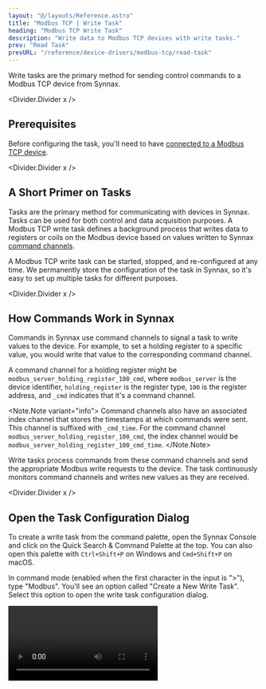 ```yaml
---
layout: "@/layouts/Reference.astro"
title: "Modbus TCP | Write Task"
heading: "Modbus TCP Write Task"
description: "Write data to Modbus TCP devices with write tasks."
prev: "Read Task"
prevURL: "/reference/device-drivers/modbus-tcp/read-task"
---
```



Write tasks are the primary method for sending control commands to a Modbus TCP device
from Synnax.

<Divider.Divider x />

## Prerequisites

Before configuring the task, you'll need to have
[connected to a Modbus TCP device](/reference/device-drivers/modbus-tcp/connect-device).

<Divider.Divider x />

## A Short Primer on Tasks

Tasks are the primary method for communicating with devices in Synnax. Tasks can be used
for both control and data acquisition purposes. A Modbus TCP write task defines a
background process that writes data to registers or coils on the Modbus device based on
values written to Synnax [command channels](#how-commands-work-in-synnax).

A Modbus TCP write task can be started, stopped, and re-configured at any time. We
permanently store the configuration of the task in Synnax, so it's easy to set up
multiple tasks for different purposes.

<Divider.Divider x />

## How Commands Work in Synnax

Commands in Synnax use command channels to signal a task to write values to the device.
For example, to set a holding register to a specific value, you would write that value
to the corresponding command channel.

A command channel for a holding register might be
`modbus_server_holding_register_100_cmd`, where `modbus_server` is the device
identifier, `holding_register` is the register type, `100` is the register address, and
`_cmd` indicates that it's a command channel.

<Note.Note variant="info">
  Command channels also have an associated index channel that stores the timestamps at
  which commands were sent. This channel is suffixed with `_cmd_time`. For the command
  channel `modbus_server_holding_register_100_cmd`, the index channel would be
  `modbus_server_holding_register_100_cmd_time`.
</Note.Note>

Write tasks process commands from these command channels and send the appropriate Modbus
write requests to the device. The task continuously monitors command channels and writes
new values as they are received.

<Divider.Divider x />

## Open the Task Configuration Dialog

To create a write task from the command palette, open the Synnax Console and click on
the Quick Search & Command Palette at the top. You can also open this palette with
`Ctrl+Shift+P` on Windows and `Cmd+Shift+P` on macOS.

In command mode (enabled when the first character in the input is ">"), type "Modbus".
You'll see an option called "Create a New Write Task". Select this option to open the
write task configuration dialog.

<Video client:only="react" id="device-drivers/modbus-tcp/write-task/open" />

<Divider.Divider x />

## Task Configuration Parameters

<Table>
  <thead>
    <tr>
      <th>Field</th>
      <th>Description</th>
    </tr>
  </thead>
  <tbody>
    <tr>
      <td>Name</td>
      <td>A name for your write task.</td>
    </tr>
    <tr>
      <td>Modbus Device</td>
      <td>Which Modbus TCP device the task will write to.</td>
    </tr>
    <tr>
      <td>Data Saving</td>
      {
        <td>
          Data saving defines whether command data will be permanently stored in Synnax.
          When enabled, Synnax will store a record of all commands sent. When disabled,
          only the most recent command will be kept in memory.
        </td>
      }
    </tr>
  </tbody>
</Table>

<Divider.Divider x />

## Writable Register Types

For write tasks, you can write to two types of Modbus registers:

<Table>
  <thead>
    <tr>
      <th>Register Type</th>
      <th>Description</th>
      <th>Data Width</th>
    </tr>
  </thead>
  <tbody>
    <tr>
      <td>Coil Output</td>
      <td>
        Write to discrete output coils. Used for binary control signals like turning
        devices on/off.
      </td>
      <td>1 bit (boolean)</td>
    </tr>
    <tr>
      <td>Holding Register Output</td>
      <td>
        Write to analog output registers. Used for control values like setpoints,
        speeds, or positions.
      </td>
      <td>16 bits (configurable data type)</td>
    </tr>
  </tbody>
</Table>

<Note.Note variant="info">
  Input Registers and Discrete Inputs are read-only register types and cannot be used in
  write tasks. To read from these registers, use a [read
  task](/reference/device-drivers/modbus-tcp/read-task).
</Note.Note>

<Divider.Divider x />

## Data Types for Holding Registers

For holding register outputs, you can specify the data type for each channel. Synnax
supports the following data types:

<Table>
  <thead>
    <tr>
      <th>Data Type</th>
      <th>Description</th>
      <th>Size</th>
    </tr>
  </thead>
  <tbody>
    <tr>
      <td>INT16</td>
      <td>16-bit signed integer</td>
      <td>1 register (2 bytes)</td>
    </tr>
    <tr>
      <td>UINT16</td>
      <td>16-bit unsigned integer</td>
      <td>1 register (2 bytes)</td>
    </tr>
    <tr>
      <td>INT32</td>
      <td>32-bit signed integer</td>
      <td>2 registers (4 bytes)</td>
    </tr>
    <tr>
      <td>UINT32</td>
      <td>32-bit unsigned integer</td>
      <td>2 registers (4 bytes)</td>
    </tr>
    <tr>
      <td>FLOAT32</td>
      <td>32-bit IEEE 754 floating point</td>
      <td>2 registers (4 bytes)</td>
    </tr>
  </tbody>
</Table>

Coil outputs are always boolean values and do not require a data type specification.

<Note.Note variant="info">
  For multi-register data types (INT32, UINT32, FLOAT32), make sure the byte and word
  ordering matches your device's configuration. Use the "Swap Bytes" and "Swap Words"
  settings in the device connection configuration if needed.
</Note.Note>

<Divider.Divider x />

## Adding Channels to a Task

To add a channel to a task, click the "Add Channel" button in the task configuration
dialog. For each channel, you'll need to specify:

1. **Register Type** - Select from Coil Output or Holding Register Output
2. **Address** - The Modbus register address (e.g., 0, 100, 40001)
3. **Data Type** - For holding registers, select the data type (INT16, UINT16, INT32,
   UINT32, FLOAT32)
4. **Channel Name** - A descriptive name for the command channel

You can enable or disable individual channels using the toggle button to the right of
each channel. This is useful for temporarily stopping command processing for specific
channels without removing them from the task.

<Video client:only="react" id="device-drivers/modbus-tcp/write-task/channels" />

<Divider.Divider x />

## Configuring the Task

Once you've added all your channels and configured the task parameters, click the
"Configure" button to save the task configuration. This will create Synnax command
channels for each of your Modbus outputs and prepare the task for execution.

Note that configuring a write task will only create
[command channels](#how-commands-work-in-synnax). The task will process commands from
these channels and write the values to the Modbus device.

After configuration, you can start and stop the task at any time. The task configuration
is permanently stored, so you can easily resume command processing later.

<Divider.Divider x />

## Stopping and Starting Tasks

To stop and start a task, you can open up the task toolbar on the left-hand side and
click play and pause. You can also click the play/pause icon in the bottom of the task
configuration window.

<Video client:only="react" id="device-drivers/modbus-tcp/write-task/start-stop" />

<Divider.Divider x />

## Using a Schematic to Control Write Tasks

Once the write task is configured and running, you can use a
[schematic](/reference/console/schematics) to send commands to the Modbus device. Simply
connect schematic controls (like buttons, sliders, or valves) to the command channels
created by your write task.

For example, to control a valve connected to a coil output, you would set the valve's
`command` field to the command channel of the coil output. Clicking the valve in the
schematic would send a command to toggle the coil state.
